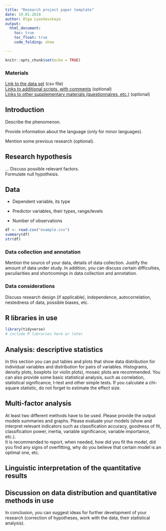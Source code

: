 ```yaml
---
title: "Research project paper template"
date: 19.01.2018
author: Olga Lyashevskaya
output:
  html_document:
    toc: true
    toc_float: true
    code_folding: show

---
```


```r
knitr::opts_chunk$set(echo = TRUE)
```

### Materials  
[Link to the data set](https://github.com/...) (csv file)  
[Links to additional scripts, with comments](https://github.com/...) (optional)  
[Links to other supplementary materials (questionnaires, etc.)](https://github.com/...) (optional)  

## Introduction  

Describe the phenomenon.

Provide information about the language (only for minor languages).

Mention some previous research (optional).


## Research hypothesis  

...
Discuss possible relevant factors.  
Formulate null hypothesis.


## Data  

* Dependent variable, its type  

* Predictor variables, their types, range/levels  

* Number of observations  

```r
df <- read.csv("example.csv")  
summary(df)
str(df)
```

### Data collection and annotation   
Mention the source of your data, details of data collection. Justify the amount of data under study. In addition, you can discuss certain difficulties, peculiarities and shortcomings in data collection and annotation.  

### Data considerations
Discuss research design (if applicable), independence, autocorrelation, nestedness of data, possible biases, etc.


## R libraries in use
```r
library(tidyverse)
# include R libraries here or later
```


## Analysis: descriptive statistics
In this section you can put tables and plots that show data distribution for individual variables and distribution for pairs of variables. Histograms, density plots, boxplots (or violin plots), mosaic plots are recommended. You can also provide some basic statistical analysis, such as correlation, statistical significance, t-test and other simple tests. If you calculate a chi-square statistic, do not forget to estimate the effect size.

## Multi-factor analysis  
At least two different methods have to be used. Please provide the output models summaries and graphs. Please evaluate your models (show and interpret relevant indicators such as classification accuracy, goodness of fit, classification power, inertia, variable significance, variable importance, etc.).   
It is recommended to report, when needed, how did you fit the model, did you find any signs of overfitting, why do you believe that certain model is an optimal one, etc.

## Linguistic interpretation of the quantitative results  

## Discussion on data distribution and quantitative methods in use   

In conclusion, you can suggest ideas for further development of your research (correction of hypotheses, work with the data, their statistical analysis).
